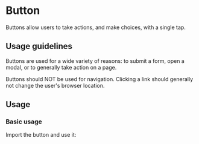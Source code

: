 
<Meta of={ButtonStories} />

# Button

Buttons allow users to take actions, and make choices, with a single tap.

## Usage guidelines

Buttons are used for a wide variety of reasons: to submit a form, open a modal, or to generally take action on a page.

Buttons should NOT be used for navigation. Clicking a link should generally not change the user's browser location.

## Usage

### Basic usage

Import the button and use it:

<Canvas of={ButtonStories.Basic} />
